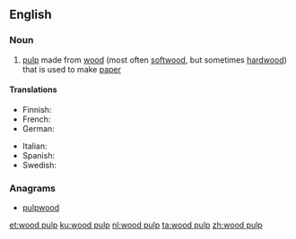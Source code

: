 ==English==
{{wikipedia}}

===Noun===
{{en-noun|-|head=[[wood]] [[pulp]]}}

# [[pulp]] made from [[wood]] (most often [[softwood]], but sometimes [[hardwood]]) that is used to make [[paper]]

====Translations====
{{trans-top|pulp from trees used to make paper}}
* Finnish: {{t+|fi|paperimassa}}
* French: {{t+|fr|pâte à papier|f}}
* German: {{t|de|Holzschliff|m}}
{{trans-mid}}
* Italian: {{t|it|pasta di legno|f}}
* Spanish: {{t|es|pasta de papel|f}}
* Swedish: {{t|sv|pappersmassa|c}}
{{trans-bottom}}

===Anagrams===
* [[pulpwood#English|pulpwood]]

[[et:wood pulp]]
[[ku:wood pulp]]
[[nl:wood pulp]]
[[ta:wood pulp]]
[[zh:wood pulp]]